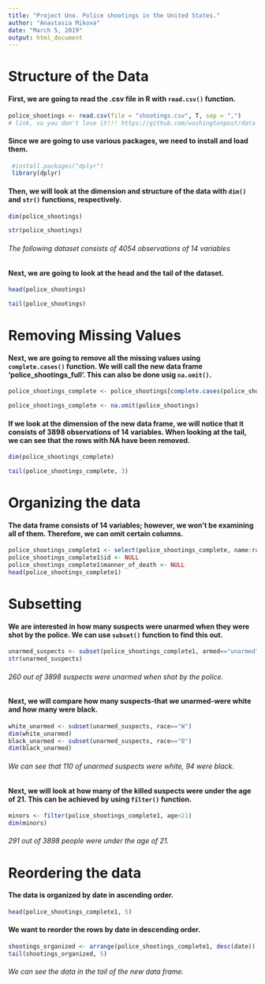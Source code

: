 ---
title: "Project Uno. Police shootings in the United States."
author: "Anastasia Mikova"
date: "March 5, 2019"
output: html_document
---

# Structure of the Data

#### First, we are going to read the .csv file in R with `read.csv()` function.

```{r}
police_shootings <- read.csv(file = "shootings.csv", T, sep = ",")
# link, so you don't lose it!!! https://github.com/washingtonpost/data-police-shootings
```

#### Since we are going to use various packages, we need to install and load them.

```{r}
 #install.packages("dplyr")
 library(dplyr)
```

#### Then, we will look at the dimension and structure of the data with `dim()` and `str()` functions, respectively.

```{r}
dim(police_shootings)
```

```{r}
str(police_shootings)
```
###### The following dataset consists of 4054 observations of 14 variables 

#### Next, we are going to look at the head and the tail of the dataset.

```{r}
head(police_shootings)
```

```{r}
tail(police_shootings)
```

# Removing Missing Values

#### Next, we are going to remove all the missing values using `complete.cases()` function. We will call the new data frame 'police_shootings_full'. This can also be done usig `na.omit()`.

```{r}
police_shootings_complete <- police_shootings[complete.cases(police_shootings),]
```

```{r}
police_shootings_complete <- na.omit(police_shootings)
```

#### If we look at the dimension of the new data frame, we will notice that it consists of 3898 observations of 14 variables. When looking at the tail, we can see that the rows with NA have been removed.

```{r}
dim(police_shootings_complete)
```

```{r}
tail(police_shootings_complete, 3)
```

# Organizing the data

#### The data frame consists of 14 variables; however, we won't be examining all of them. Therefore, we can omit certain columns.

```{r}
police_shootings_complete1 <- select(police_shootings_complete, name:race)
police_shootings_complete1$id <- NULL
police_shootings_complete1$manner_of_death <- NULL
head(police_shootings_complete1)
```

# Subsetting

#### We are interested in how many suspects were unarmed when they were shot by the police. We can use `subset()` function to find this out.

```{r}
unarmed_suspects <- subset(police_shootings_complete1, armed=="unarmed")
str(unarmed_suspects)
```
###### 260 out of 3898 suspects were unarmed when shot by the police.

#### Next, we will compare how many suspects-that we unarmed-were white and how many were black.

```{r}
white_unarmed <- subset(unarmed_suspects, race=="W")
dim(white_unarmed)
black_unarmed <- subset(unarmed_suspects, race=="B")
dim(black_unarmed)
```
###### We can see that 110 of unarmed suspects were white, 94 were black.

#### Next, we will look at how many of the killed suspects were under the age of 21. This can be achieved by using `filter()` function.

```{r}
minors <- filter(police_shootings_complete1, age<21)
dim(minors)
```
###### 291 out of 3898 people were under the age of 21.

# Reordering the data

#### The data is organized by date in ascending order.

```{r}
head(police_shootings_complete1, 5)
```

#### We want to reorder the rows by date in descending order. 
```{r}
shootings_organized <- arrange(police_shootings_complete1, desc(date))
tail(shootings_organized, 5)
```
###### We can see the data in the tail of the new data frame.